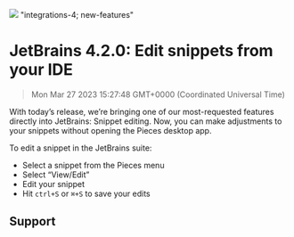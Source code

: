 ![](https://uploads-ssl.webflow.com/6143afec68f555387049efb3/630d8426d6df89467a9230ae_ezgif_com-gif-maker54_22e5ef23aa670c74e6e99ae83ece0b77_2000.png)
"integrations-4; new-features"
# JetBrains 4.2.0: Edit snippets from your IDE
> Mon Mar 27 2023 15:27:48 GMT+0000 (Coordinated Universal Time)

With today’s release, we’re bringing one of our most-requested features directly into JetBrains: Snippet editing. Now, you can make adjustments to your snippets without opening the Pieces desktop app.

To edit a snippet in the JetBrains suite:
- Select a snippet from the Pieces menu
- Select “View/Edit”
- Edit your snippet
- Hit <code>ctrl+S</code> or <code>⌘+S</code> to save your edits

## Support

